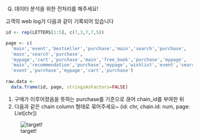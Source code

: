 Q) 데이터 분석을 위한 전처리를 해주세요!  

고객의 web log가 다음과 같이 기록되어 있습니다

```r
id <- rep(LETTERS[1:5], c(7,3,7,7,5))

page <- c(
  'main','event','bestseller','purchase','main','search','purchase',
  'main','search','purchase',
  'mypage','cart','purchase','main','free_book','purchase','mypage',
  'main','recommendation','purchase','mypage','wishlist','event','search',
  'event','purchase','mypage','cart','purchase')
  
raw.data <- 
  data.frame(id, page, stringsAsFactors=FALSE)
```

1. 구매가 이루어졌음을 뜻하는 purchase를 기준으로 끊어 chain_id를 부여한 뒤  
2. 다음과 같은 chain column 형태로 묶어주세요~ (id: chr, chain.id: num, page: List[chr])

![target!](purchase_chain_result.PNG)
